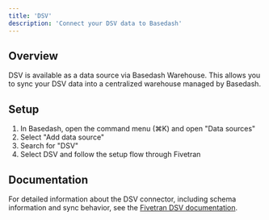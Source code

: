 ```yaml
---
title: 'DSV'
description: 'Connect your DSV data to Basedash'
---
```


## Overview

DSV is available as a data source via Basedash Warehouse. This allows you to sync your DSV data into a centralized warehouse managed by Basedash.

## Setup

1. In Basedash, open the command menu (⌘K) and open "Data sources"
2. Select "Add data source"
3. Search for "DSV"
4. Select DSV and follow the setup flow through Fivetran

## Documentation

For detailed information about the DSV connector, including schema information and sync behavior, see the [Fivetran DSV documentation](https://fivetran.com/docs/connectors/applications/dsv).
